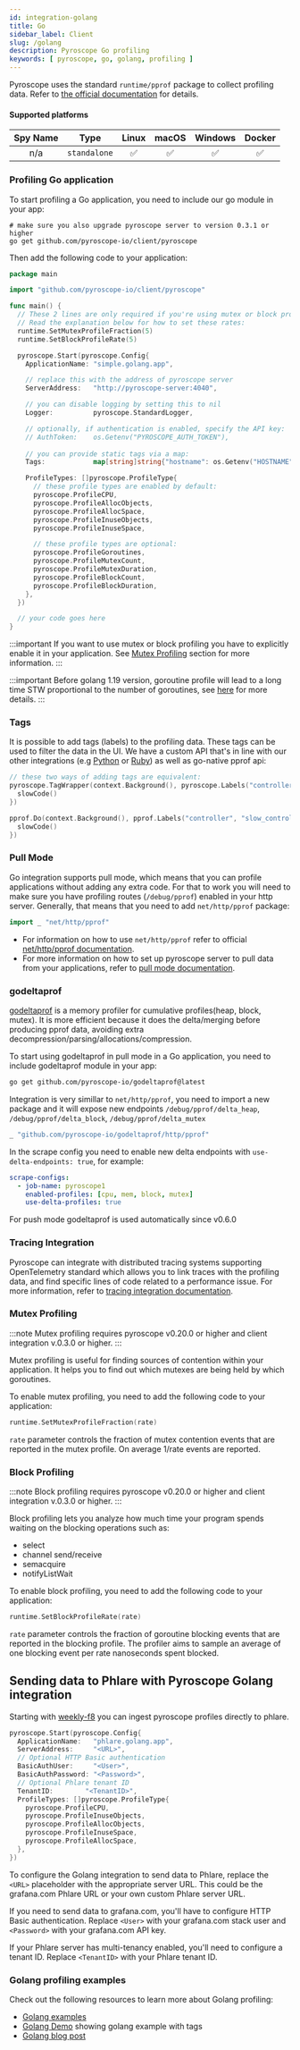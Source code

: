 ```yaml
---
id: integration-golang
title: Go
sidebar_label: Client
slug: /golang
description: Pyroscope Go profiling
keywords: [ pyroscope, go, golang, profiling ]
---
```


Pyroscope uses the standard `runtime/pprof` package to collect profiling data. Refer to
[the official documentation](https://golang.org/doc/diagnostics#profiling) for details.


#### Supported platforms

| Spy Name     | Type         | Linux | macOS | Windows | Docker |
|:------------:|:------------:|:-----:|:-----:|:-------:|:------:|
| n/a          | `standalone` |   ✅  |   ✅  |    ✅   |   ✅   |


### Profiling Go application

To start profiling a Go application, you need to include our go module in your app:
```
# make sure you also upgrade pyroscope server to version 0.3.1 or higher
go get github.com/pyroscope-io/client/pyroscope
```

Then add the following code to your application:

```go
package main

import "github.com/pyroscope-io/client/pyroscope"

func main() {
  // These 2 lines are only required if you're using mutex or block profiling
  // Read the explanation below for how to set these rates:
  runtime.SetMutexProfileFraction(5)
  runtime.SetBlockProfileRate(5)

  pyroscope.Start(pyroscope.Config{
    ApplicationName: "simple.golang.app",

    // replace this with the address of pyroscope server
    ServerAddress:   "http://pyroscope-server:4040",

    // you can disable logging by setting this to nil
    Logger:          pyroscope.StandardLogger,

    // optionally, if authentication is enabled, specify the API key:
    // AuthToken:    os.Getenv("PYROSCOPE_AUTH_TOKEN"),
    
    // you can provide static tags via a map:
    Tags:            map[string]string{"hostname": os.Getenv("HOSTNAME")},

    ProfileTypes: []pyroscope.ProfileType{
      // these profile types are enabled by default:
      pyroscope.ProfileCPU,
      pyroscope.ProfileAllocObjects,
      pyroscope.ProfileAllocSpace,
      pyroscope.ProfileInuseObjects,
      pyroscope.ProfileInuseSpace,

      // these profile types are optional:
      pyroscope.ProfileGoroutines,
      pyroscope.ProfileMutexCount,
      pyroscope.ProfileMutexDuration,
      pyroscope.ProfileBlockCount,
      pyroscope.ProfileBlockDuration,
    },
  })

  // your code goes here
}
```

:::important
If you want to use mutex or block profiling you have to explicitly enable it in your application. See [Mutex Profiling](#mutex-profiling) section for more information.
:::

:::important
Before golang 1.19 version, goroutine profile will lead to a long time STW proportional to the number of goroutines, see [here](https://github.com/golang/go/issues/33250) for more details. 
:::

### Tags

It is possible to add tags (labels) to the profiling data. These tags can be used to filter the data in the UI. We have a custom API that's in line with our other integrations (e.g [Python](/docs/python) or [Ruby](/docs/ruby)) as well as go-native pprof api:

```go
// these two ways of adding tags are equivalent:
pyroscope.TagWrapper(context.Background(), pyroscope.Labels("controller", "slow_controller"), func(c context.Context) {
  slowCode()
})

pprof.Do(context.Background(), pprof.Labels("controller", "slow_controller"), func(c context.Context) {
  slowCode()
})
```



### Pull Mode

Go integration supports pull mode, which means that you can profile applications without adding any extra code. For that to work you will need to make sure you have profiling routes (`/debug/pprof`) enabled in your http server. Generally, that means that you need to add `net/http/pprof` package:
```go
import _ "net/http/pprof"
```


* For information on how to use `net/http/pprof` refer to official [net/http/pprof documentation](https://pkg.go.dev/net/http/pprof).
* For more information on how to set up pyroscope server to pull data from your applications, refer to [pull mode documentation](/docs/golang-pull-mode).

### godeltaprof
[godeltaprof](https://github.com/pyroscope-io/godeltaprof) is a memory profiler for cumulative profiles(heap, block, mutex).
It is more efficient because it does the delta/merging before producing pprof data, avoiding extra decompression/parsing/allocations/compression.

To start using godeltaprof in pull mode in a Go application, you need to include godeltaprof module in your app:
```bash
go get github.com/pyroscope-io/godeltaprof@latest
```
Integration is very simillar to `net/http/pprof`, you need to import a new package and it will expose new endpoints `/debug/pprof/delta_heap`, `/debug/pprof/delta_block`, `/debug/pprof/delta_mutex`
```go
_ "github.com/pyroscope-io/godeltaprof/http/pprof"
```
In the scrape config you need to enable new delta endpoints with `use-delta-endpoints: true`, for example:
```yaml
scrape-configs:
  - job-name: pyroscope1
    enabled-profiles: [cpu, mem, block, mutex]
    use-delta-profiles: true
```
For push mode godeltaprof is used automatically since v0.6.0

### Tracing Integration

Pyroscope can integrate with distributed tracing systems supporting OpenTelemetry standard which allows you to link
traces with the profiling data, and find specific lines of code related to a performance issue. For more information,
refer to [tracing integration documentation](/docs/golang-tracing).

### Mutex Profiling

:::note
Mutex profiling requires pyroscope v0.20.0 or higher and client integration v.0.3.0 or higher.
:::

Mutex profiling is useful for finding sources of contention within your application. It helps you to find out which mutexes are being held by which goroutines.

To enable mutex profiling, you need to add the following code to your application:
```go
runtime.SetMutexProfileFraction(rate)
```

`rate` parameter controls the fraction of mutex contention events that are reported in the mutex profile. On average 1/rate events are reported.


### Block Profiling

:::note
Block profiling requires pyroscope v0.20.0 or higher and client integration v.0.3.0 or higher.
:::

Block profiling lets you analyze how much time your program spends waiting on the blocking operations such as:
* select
* channel send/receive
* semacquire
* notifyListWait

To enable block profiling, you need to add the following code to your application:
```go
runtime.SetBlockProfileRate(rate)
```

`rate` parameter controls the fraction of goroutine blocking events that are reported in the blocking profile. The profiler aims to sample an average of one blocking event per rate nanoseconds spent blocked.

## Sending data to Phlare with Pyroscope Golang integration

Starting with [weekly-f8](https://hub.docker.com/r/grafana/phlare/tags) you can ingest pyroscope profiles directly to phlare.

```go
pyroscope.Start(pyroscope.Config{
  ApplicationName:   "phlare.golang.app",
  ServerAddress:     "<URL>",
  // Optional HTTP Basic authentication
  BasicAuthUser:     "<User>",
  BasicAuthPassword: "<Password>",
  // Optional Phlare tenant ID
  TenantID:        "<TenantID>",
  ProfileTypes: []pyroscope.ProfileType{
    pyroscope.ProfileCPU,
    pyroscope.ProfileInuseObjects,
    pyroscope.ProfileAllocObjects,
    pyroscope.ProfileInuseSpace,
    pyroscope.ProfileAllocSpace,
  },
})
```

To configure the Golang integration to send data to Phlare, replace the `<URL>` placeholder with the appropriate server URL. This could be the grafana.com Phlare URL or your own custom Phlare server URL.

If you need to send data to grafana.com, you'll have to configure HTTP Basic authentication. Replace `<User>` with your grafana.com stack user and `<Password>` with your grafana.com API key.

If your Phlare server has multi-tenancy enabled, you'll need to configure a tenant ID. Replace `<TenantID>` with your Phlare tenant ID.


### Golang profiling examples

Check out the following resources to learn more about Golang profiling:
- [Golang examples](https://github.com/pyroscope-io/pyroscope/tree/main/examples/golang-push)
- [Golang Demo](https://demo.pyroscope.io/?query=rideshare-app-golang.cpu%7B%7D) showing golang example with tags
- [Golang blog post](/blog/profiling-go-apps-with-pyroscope)

<Flamegraph profileData={GolangNative}></Flamegraph>

